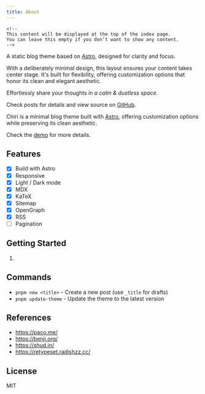 ```yaml
---
title: About
---
```

```
<!--
This content will be displayed at the top of the index page.
You can leave this empty if you don’t want to show any content.
-->
```

A static blog theme based on [Astro](https://astro.build), designed for clarity and focus.

With a deliberately minimal design, this layout ensures your content takes center stage. It's built for flexibility, offering customization options that honor its clean and elegant aesthetic.

Effortlessly share your thoughts in _a calm & dustless space._

Check posts for details and view source on [GitHub](https://github.com/the3ash/astro-chiri).

Chiri is a minimal blog theme built with [Astro](https://astro.build), offering customization options while preserving its clean aesthetic.

Check the [demo](https://astro-chiri.netlify.app/) for more details.

## Features

- [x] Build with Astro
- [x] Responsive
- [x] Light / Dark mode
- [x] MDX
- [x] KaTeX
- [x] Sitemap
- [x] OpenGraph
- [x] RSS
- [ ] Pagination

## Getting Started

1. 


## Commands

- `pnpm new <title>` - Create a new post (use `_title` for drafts)
- `pnpm update-theme` - Update the theme to the latest version

## References

- https://paco.me/
- https://benji.org/
- https://shud.in/
- https://retypeset.radishzz.cc/

## License

MIT